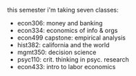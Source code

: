 this semester i'm taking seven classes:

- econ306: money and banking
- econ334: economics of info & orgs
- econ499 capstone: empirical analysis
- hist382: california and the world
- mgmt350: decision science
- psyc110: crit. thinking in psyc. research
- econ433: intro to labor economics


